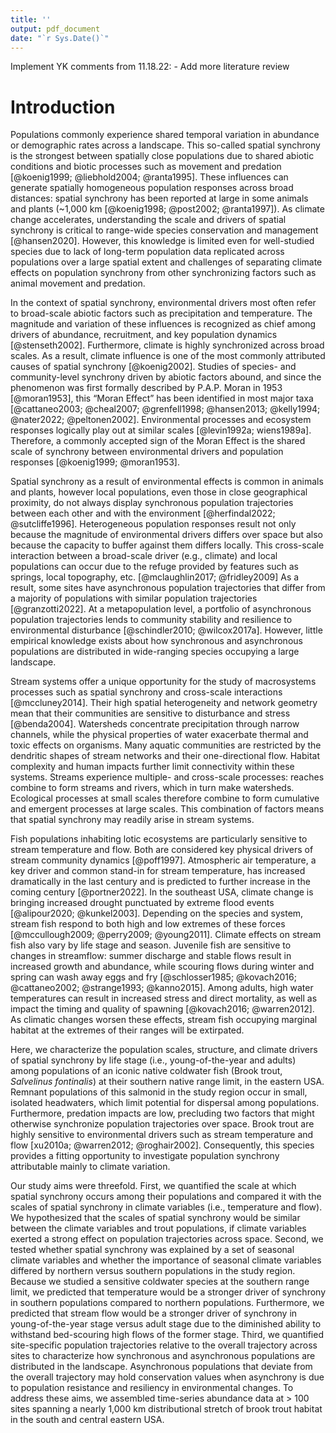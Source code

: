```yaml
---
title: ''
output: pdf_document
date: "`r Sys.Date()`"
---
```

Implement YK comments from 11.18.22:
- Add more literature review

# Introduction

Populations commonly experience shared temporal variation in abundance or demographic rates across a landscape. This so-called spatial synchrony is the strongest between spatially close populations due to shared abiotic conditions and biotic processes such as movement and predation [@koenig1999; @liebhold2004; @ranta1995]. These influences can generate spatially homogeneous population responses across broad distances: spatial synchrony has been reported at large in some animals and plants (~1,000 km [@koenig1998; @post2002; @ranta1997]). As climate change accelerates, understanding the scale and drivers of spatial synchrony is critical to range-wide species conservation and management [@hansen2020]. However, this knowledge is limited even for well-studied species due to lack of long-term population data replicated across populations over a large spatial extent and challenges of separating climate effects on population synchrony from other synchronizing factors such as animal movement and predation.   

In the context of spatial synchrony, environmental drivers most often refer to broad-scale abiotic factors such as precipitation and  temperature. The magnitude and variation of these influences is recognized as chief among drivers of abundance, recruitment, and key population dynamics [@stenseth2002]. Furthermore, climate is highly synchronized across broad scales. As a result, climate influence is one of the most commonly attributed causes of spatial synchrony [@koenig2002]. Studies of species- and community-level synchrony driven by abiotic factors abound, and since the phenomenon was first formally described by P.A.P. Moran in 1953 [@moran1953], this "Moran Effect" has been identified in most major taxa [@cattaneo2003; @cheal2007; @grenfell1998; @hansen2013; @kelly1994; @nater2022; @peltonen2002]. Environmental processes and ecosystem responses logically play out at similar scales [@levin1992a; wiens1989a]. Therefore, a commonly accepted sign of the Moran Effect is the shared scale of synchrony between environmental drivers and population responses [@koenig1999; @moran1953].  

Spatial synchrony as a result of environmental effects is common in animals and plants, however local populations, even those in close geographical proximity, do not always display synchronous population trajectories between each other and with the environment [@herfindal2022; @sutcliffe1996]. Heterogeneous population responses result not only because the magnitude of environmental drivers differs over space but also because the capacity to buffer against them differs locally. This cross-scale interaction between a broad-scale driver (e.g., climate) and local populations can occur due to the refuge provided by features such as springs, local topography, etc. [@mclaughlin2017; @fridley2009] As a result, some sites have asynchronous population trajectories that differ from a majority of populations with similar population trajectories [@granzotti2022]. At a metapopulation level, a portfolio of asynchronous population trajectories lends to community stability and resilience to environmental disturbance [@schindler2010; @wilcox2017a]. However, little empirical knowledge exists about how synchronous and asynchronous populations are distributed in wide-ranging species occupying a large landscape.

Stream systems offer a unique opportunity for the study of macrosystems processes such as spatial synchrony and cross-scale interactions [@mccluney2014]. Their high spatial heterogeneity and network geometry mean that their communities are sensitive to disturbance and stress [@benda2004]. Watersheds concentrate precipitation through narrow channels, while the physical properties of water exacerbate thermal and toxic effects on organisms. Many aquatic communities are restricted by the dendritic shapes of stream networks and their one-directional flow. Habitat complexity and human impacts further limit connectivity within these systems. Streams experience multiple- and cross-scale processes: reaches combine to form streams and rivers, which in turn make watersheds. Ecological processes at small scales therefore combine to form cumulative and emergent processes at large scales. This combination of factors means that spatial synchrony may readily arise in stream systems.  

Fish populations inhabiting lotic ecosystems are particularly sensitive to stream temperature and flow. Both are considered key physical drivers of stream community dynamics [@poff1997]. Atmospheric air temperature, a key driver and common stand-in for stream temperature, has increased dramatically in the last century and is predicted to further increase in the coming century [@portner2022]. In the southeast USA, climate change is bringing increased drought punctuated by extreme flood events [@alipour2020; @kunkel2003]. Depending on the species and system, stream fish respond to both high and low extremes of these forces [@mccullough2009; @perry2009; @young2011]. Climate effects on stream fish also vary by life stage and season. Juvenile fish are sensitive to changes in streamflow: summer discharge and stable flows result in increased growth and abundance, while scouring flows during winter and spring can wash away eggs and fry [@schlosser1985; @kovach2016; @cattaneo2002; @strange1993; @kanno2015]. Among adults, high water temperatures can result in increased stress and direct mortality, as well as impact the timing and quality of spawning [@kovach2016; @warren2012]. As climatic changes worsen these effects, stream fish occupying marginal habitat at the extremes of their ranges will be extirpated.  

Here, we characterize the population scales, structure, and climate drivers of spatial synchrony by life stage (i.e., young-of-the-year and adults) among populations of an iconic native coldwater fish (Brook trout, *Salvelinus fontinalis*) at their southern native range limit, in the eastern USA. Remnant populations of this salmonid in the study region occur in small, isolated headwaters, which limit potential for dispersal among populations. Furthermore, predation impacts are low, precluding two factors that might otherwise synchronize population trajectories over space. Brook trout are highly sensitive to environmental drivers such as stream temperature and flow [xu2010a; @warren2012; @roghair2002]. Consequently, this species provides a fitting opportunity to investigate population synchrony attributable mainly to climate variation.  

Our study aims were threefold. First, we quantified the scale at which spatial synchrony occurs among their populations and compared it with the scales of spatial synchrony in climate variables (i.e., temperature and flow). We hypothesized that the scales of spatial synchrony would be similar between the climate variables and trout populations, if climate variables exerted a strong effect on population trajectories across space. Second, we tested whether spatial synchrony was explained by a set of seasonal climate variables and whether the importance of seasonal climate variables differed by northern versus southern populations in the study region. Because we studied a sensitive coldwater species at the southern range limit, we predicted that temperature would be a stronger driver of synchrony in southern populations compared to northern populations. Furthermore, we predicted that stream flow would be a stronger driver of synchrony in young-of-the-year stage versus adult stage due to the diminished ability to withstand bed-scouring high flows of the former stage. Third, we quantified site-specific population trajectories relative to the overall trajectory across sites to characterize how synchronous and asynchronous populations are distributed in the landscape. Asynchronous populations that deviate from the overall trajectory may hold conservation values when asynchrony is due to population resistance and resiliency in environmental changes. To address these aims, we assembled time-series abundance data at > 100 sites spanning a nearly 1,000 km distributional stretch of brook trout habitat in the south and central eastern USA.  